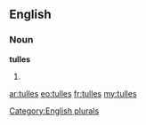 ==English==

===Noun===
'''tulles'''

# {{plural of|[[tulle]]}}

[[Category:English plurals]]

[[ar:tulles]]
[[eo:tulles]]
[[fr:tulles]]
[[my:tulles]]